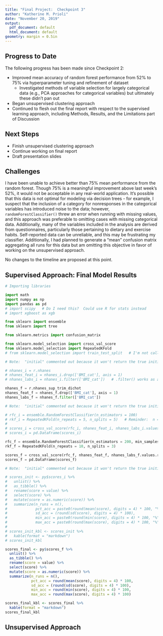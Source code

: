 ```yaml
---
title: "Final Project:  Checkpoint 3"
author: "Katherine M. Prioli"
date: "November 20, 2019"
output:
  pdf_document: default
  html_document: default
geometry: margin = 0.5in
---
```


## **Progress to Date**

The following progress has been made since Checkpoint 2:

* Improved mean accuracy of random forest performance from 52% to 75% via hyperparameter tuning and refinement of dataset
  * Investigated methods of variable selection for largely categorical data (e.g., PCA approaches for categorical variables) but ultimately these didn't pan out
* Began unsupervised clustering approach
* Continued to flesh out the final report with respect to the supervised learning approach, including Methods, Results, and the Limitations part of Discussion
  
## **Next Steps**

* Finish unsupervised clustering approach
* Continue working on final report
* Draft presentation slides
  
## **Challenges**

I have been unable to achieve better than 75% mean performance from the random forest.  Though 75% is a meaningful improvement above last week's 52%, it would not be acceptable in any real-world application.  It's possible that this data is not optimal for modeling via decision trees - for example, I suspect that the inclusion of a category for nonresponses in the categorical variables has introduced noise to the data; however, `randomForestClassifier()` threw an error when running with missing values, and this approach was preferable to omitting cases with missing categorical data.  Additionally, many of the variables included in the analysis are derived from questionnaires, particularly those pertaining to dietary and exercise habits.  Self-reported data can be unreliable, and this may be frustrating my classifier.  Additionally, I had planned to generate a "mean" confusion matrix aggregating all runs for this data but am omitting this objective in favor of working on the unsupervised approach.

No changes to the timeline are proposed at this point.

## **Supervised Approach:  Final Model Results**

```python
# Importing libraries

import math
import numpy as np
import pandas as pd
# import scipy   # Do I need this?  Could use R for stats instead
# import xgboost as xgb

from sklearn import ensemble
from sklearn import tree

from sklearn.metrics import confusion_matrix

from sklearn.model_selection import cross_val_score
from sklearn.model_selection import RepeatedKFold
# from sklearn.model_selection import train_test_split   # I'm not calling this
```

```python
# Note:  "initial" commented out because it won't return the true initial results since data wrangling has been refactored

# nhanes_i = r.nhanes
# nhanes_feat_i = nhanes_i.drop(['BMI_cat'], axis = 1)
# nhanes_labs_i = nhanes_i.filter(['BMI_cat'])   # .filter() works as a `keep` or dplyr::select()

nhanes_f = r.nhanes_sup_trim_dichot
nhanes_feat_f = nhanes_f.drop(['BMI_cat'], axis = 1)
nhanes_labs_f = nhanes_f.filter(['BMI_cat'])
```

```python
# Note:  "initial" commented out because it won't return the true initial results since data wrangling has been refactored

# rfc_i = ensemble.RandomForestClassifier(n_estimators = 100) 
# rkf_i = RepeatedKFold(n_repeats = 5, n_splits = 5)   # Reminder:  n = # repeats; k = # splits = # folds
# 
# scores_i = cross_val_score(rfc_i, nhanes_feat_i, nhanes_labs_i.values.ravel(), cv = rkf_i)   # Note:  ravel() flattens the array of labels
# scores_i = pd.DataFrame(scores_i)

rfc_f = ensemble.RandomForestClassifier(n_estimators = 200, min_samples_leaf = 25, bootstrap = False) #max_depth = 7, 
rkf_f = RepeatedKFold(n_repeats = 10, n_splits = 3)

scores_f = cross_val_score(rfc_f, nhanes_feat_f, nhanes_labs_f.values.ravel(), cv = rkf_f)
scores_f = pd.DataFrame(scores_f)
```

```r
# Note:  "initial" commented out because it won't return the true initial results since data wrangling has been refactored

# scores_init <- py$scores_i %>% 
#   unlist() %>% 
#   as_tibble() %>% 
#   rename(score = value) %>% 
#   select(score) %>% 
#   mutate(score = as.numeric(score)) %>% 
#   summarize(n_runs = n(),
#             pct_acc = paste0(round(mean(score), digits = 4) * 100, "%"),
#             sd_acc = (round(sd(score), digits = 4) * 100),
#             min_acc = paste0(round(min(score), digits = 4) * 100, "%"),
#             max_acc = paste0(round(max(score), digits = 4) * 100, "%"))
# 
# scores_init_kbl <- scores_init %>% 
#   kable(format = "markdown")
# scores_init_kbl

scores_final <- py$scores_f %>% 
  unlist() %>% 
  as_tibble() %>% 
  rename(score = value) %>% 
  select(score) %>% 
  mutate(score = as.numeric(score)) %>% 
  summarize(n_runs = n(),
            pct_acc = round(mean(score), digits = 4) * 100,
            sd_acc = (round(sd(score), digits = 4) * 100),
            min_acc = round(min(score), digits = 4) * 100,
            max_acc = round(max(score), digits = 4) * 100)

scores_final_kbl <- scores_final %>% 
  kable(format = "markdown")
scores_final_kbl
```

## **Unsupervised Approach**

